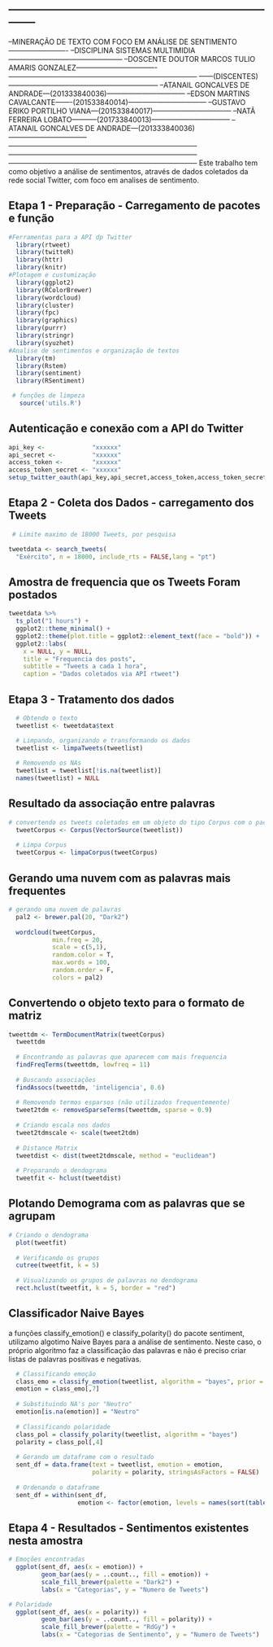 --------------------------------------------------------------------------------
--------------------------------------------------------------------------------
--MINERAÇÃO DE TEXTO COM FOCO EM ANÁLISE DE SENTIMENTO -------------------------
--DISCIPLINA SISTEMAS MULTIMIDIA------------------------------------------------
--DOSCENTE DOUTOR MARCOS TULIO AMARIS GONZALEZ----------------------------------
--------------------------------------------------------------------------------
------(DISCENTES)---------------------------------------------------------------
--ATANAIL GONCALVES DE ANDRADE---(201333840036)---------------------------------
--EDSON MARTINS CAVALCANTE-------(201533840014)---------------------------------
--GUSTAVO ERIKO PORTILHO VIANA---(201533840017)---------------------------------
--NATÃ FERREIRA LOBATO-----------(201733840013)---------------------------------
--ATANAIL GONCALVES DE ANDRADE---(201333840036)---------------------------------
--------------------------------------------------------------------------------
--------------------------------------------------------------------------------
--------------------------------------------------------------------------------
Este trabalho tem como objetivo a análise de sentimentos, através de dados 
coletados da rede social Twitter, com foco em analises de sentimento.

## Etapa 1 - Preparação - Carregamento de pacotes e função
```{r pacotes}
#Ferramentas para a API dp Twitter
  library(rtweet)
  library(twitteR)
  library(httr)
  library(knitr)
#Plotagem e custumização  
  library(ggplot2)
  library(RColorBrewer)
  library(wordcloud)
  library(cluster)   
  library(fpc)
  library(graphics)
  library(purrr)
  library(stringr) 
  library(syuzhet)
#Analise de sentimentos e organização de textos
  library(tm)
  library(Rstem)
  library(sentiment)
  library(RSentiment)

 # funções de limpeza
   source('utils.R')
```
## Autenticação e conexão com a API do Twitter
```{r pacotes}
api_key <-             "xxxxxx"
api_secret <-          "xxxxxx"
access_token <-        "xxxxxx"
access_token_secret <- "xxxxxx"
setup_twitter_oauth(api_key,api_secret,access_token,access_token_secret)
```
## Etapa 2 - Coleta dos Dados - carregamento dos Tweets
```{r tweets}

 # Limite maximo de 18000 Tweets, por pesquisa

tweetdata <- search_tweets(
  "Exército", n = 18000, include_rts = FALSE,lang = "pt")

```
## Amostra de frequencia que os Tweets Foram postados
```{r}
tweetdata %>%
  ts_plot("1 hours") +
  ggplot2::theme_minimal() +
  ggplot2::theme(plot.title = ggplot2::element_text(face = "bold")) +
  ggplot2::labs(
    x = NULL, y = NULL,
    title = "Frequencia dos posts",
    subtitle = "Tweets a cada 1 hora",
    caption = "Dados coletados via API rtweet")
```
## Etapa 3 - Tratamento dos dados
```{r tratamento}
  # Obtendo o texto
  tweetlist <- tweetdata$text

  # Limpando, organizando e transformando os dados
  tweetlist <- limpaTweets(tweetlist)
  
  # Removendo os NAs
  tweetlist = tweetlist[!is.na(tweetlist)]
  names(tweetlist) = NULL
```
##  Resultado da associação entre palavras
```{r wordcloud}
# convertendo os tweets coletados em um objeto do tipo Corpus com o pacote tm, armazenando dados e metadados.
  tweetCorpus <- Corpus(VectorSource(tweetlist))
  
  # Limpa Corpus
  tweetCorpus <- limpaCorpus(tweetCorpus)
```
## Gerando uma nuvem com as palavras mais frequentes
```{r wordcloud}
# gerando uma nuvem de palavras
  pal2 <- brewer.pal(20, "Dark2")
  
  wordcloud(tweetCorpus, 
            min.freq = 20,
            scale = c(5,1),
            random.color = T,
            max.words = 100,
            random.order = F,
            colors = pal2)
```
## Convertendo o objeto texto para o formato de matriz
```{r wordcloud}
tweettdm <- TermDocumentMatrix(tweetCorpus)
  tweettdm
  
  # Encontrando as palavras que aparecem com mais frequencia
  findFreqTerms(tweettdm, lowfreq = 11)
  
  # Buscando associações
  findAssocs(tweettdm, 'inteligencia', 0.6)
  
  # Removendo termos esparsos (não utilizados frequentemente)
  tweet2tdm <- removeSparseTerms(tweettdm, sparse = 0.9)
  
  # Criando escala nos dados 
  tweet2tdmscale <- scale(tweet2tdm)
  
  # Distance Matrix
  tweetdist <- dist(tweet2tdmscale, method = "euclidean")
  
  # Preparando o dendograma
  tweetfit <- hclust(tweetdist)
```
## Plotando Demograma com as palavras que se agrupam
```{r wordcloud}
# Criando o dendograma
  plot(tweetfit)
  
  # Verificando os grupos
  cutree(tweetfit, k = 5)
  
  # Visualizando os grupos de palavras no dendograma
  rect.hclust(tweetfit, k = 5, border = "red")
```
## Classificador Naive Bayes
a funções classify_emotion() e classify_polarity() do pacote sentiment, utilizamo algotimo Naive Bayes para a análise de sentimento. Neste caso, o próprio algoritmo faz a classificação das palavras e não é preciso criar listas de palavras positivas e negativas.
```{r classificador}

  # Classificando emoção
  class_emo = classify_emotion(tweetlist, algorithm = "bayes", prior = 1.0)
  emotion = class_emo[,7]
  
  # Substituindo NA's por "Neutro"
  emotion[is.na(emotion)] = "Neutro"
  
  # Classificando polaridade
  class_pol = classify_polarity(tweetlist, algorithm = "bayes")
  polarity = class_pol[,4]
  
  # Gerando um dataframe com o resultado
  sent_df = data.frame(text = tweetlist, emotion = emotion,
                       polarity = polarity, stringsAsFactors = FALSE)
  
  # Ordenando o dataframe
  sent_df = within(sent_df,
                   emotion <- factor(emotion, levels = names(sort(table(emotion), decreasing=TRUE))))
```
## Etapa 4 - Resultados - Sentimentos existentes nesta amostra
```{r visualizacao}
# Emoções encontradas
  ggplot(sent_df, aes(x = emotion)) +
         geom_bar(aes(y = ..count.., fill = emotion)) +
         scale_fill_brewer(palette = "Dark2") +
         labs(x = "Categorias", y = "Numero de Tweets")
```
```{r visualizacao}
# Polaridade
  ggplot(sent_df, aes(x = polarity)) +
         geom_bar(aes(y = ..count.., fill = polarity)) +
         scale_fill_brewer(palette = "RdGy") +
         labs(x = "Categorias de Sentimento", y = "Numero de Tweets")
```

